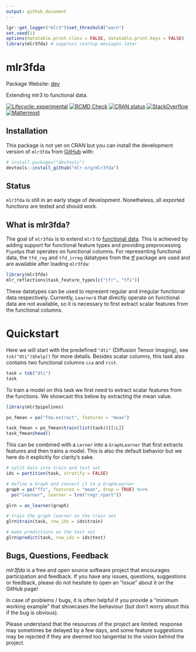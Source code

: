 ```yaml
---
output: github_document
---
```


```r
lgr::get_logger("mlr3")$set_threshold("warn")
set.seed(1)
options(datatable.print.class = FALSE, datatable.print.keys = FALSE)
library(mlr3fda) # suppress startup messages later
```


# mlr3fda

Package Website: [dev](https://mlr3fda.mlr-org.com/)

Extending mlr3 to functional data.

<!-- badges: start -->
[![Lifecycle: experimental](https://img.shields.io/badge/lifecycle-experimental-orange.svg)](https://lifecycle.r-lib.org/articles/stages.html#experimental)
[![RCMD Check](https://github.com/mlr-org/mlr3fda/actions/workflows/rcmdcheck.yaml/badge.svg)](https://github.com/mlr-org/mlr3fda/actions/workflows/rcmdcheck.yaml)
[![CRAN status](https://www.r-pkg.org/badges/version/mlr3fda)](https://CRAN.R-project.org/package=mlr3fda)
[![StackOverflow](https://img.shields.io/badge/stackoverflow-mlr3-orange.svg)](https://stackoverflow.com/questions/tagged/mlr3)
[![Mattermost](https://img.shields.io/badge/chat-mattermost-orange.svg)](https://lmmisld-lmu-stats-slds.srv.mwn.de/mlr_invite/)
<!-- badges: end -->

## Installation

This package is not yet on CRAN but you can install the development version of `mlr3fda` from [GitHub](https://github.com/) with:

```r
# install.packages("devtools")
devtools::install_github("mlr-org/mlr3fda")
```


## Status

`mlr3fda` is still in an early stage of development.
Nonetheless, all exported functions are tested and should work.

## What is mlr3fda?

The goal of `mlr3fda` is to extend `mlr3` to [functional data](https://en.wikipedia.org/wiki/Functional_data_analysis).
This is achieved by adding support for functional feature types and providing preprocessing `PipeOp`s that operates on functional columns.
For representing functional data, the `tfd_reg` and `tfd_irreg` datatypes from the [tf](https://github.com/tidyfun/tf) package are used and are available after loading `mlr3fda`:

```r
library(mlr3fda)
mlr_reflections$task_feature_types[c("tfr", "tfi")]
```

These datatypes can be used to represent regular and irregular functional data respectively.
Currently, `Learner`s that directly operate on functional data are not available, so it is necessary to first extract scalar features from the functional columns.

# Quickstart

Here we will start with the predefined `"dti"` (Diffusion Tensor Imaging), see `tsk("dti")$help()` for more details.
Besides scalar columns, this task also contains two functional columns `cca` and `rcst`.

```r
task = tsk("dti")
task
```

To train a model on this task we first need to extract scalar features from the functions.
We showcast this below by extracting the mean value.

```r
library(mlr3pipelines)

po_fmean = po("fda.extract", features = "mean")

task_fmean = po_fmean$train(list(task))[[1L]]
task_fmean$head()
```

This can be combined with a `Lerner` into a `GraphLearner` that first extracts features and then trains a model.
This is also the default behavior but we here do it explicitly for clarity's sake.

```r
# split data into train and test set
ids = partition(task, stratify = FALSE)

# define a Graph and convert it to a GraphLearner
graph = po("ffs", features = "mean", drop = TRUE) %>>%
  po("learner", learner = lrn("regr.rpart"))

glrn = as_learner(graph)

# train the graph learner on the train set
glrn$train(task, row_ids = ids$train)

# make predictions on the test set
glrn$predict(task, row_ids = ids$test)
```

## Bugs, Questions, Feedback

*mlr3fda* is a free and open source software project that
encourages participation and feedback. If you have any issues,
questions, suggestions or feedback, please do not hesitate to open an
“issue” about it on the GitHub page\!

In case of problems / bugs, it is often helpful if you provide a
“minimum working example” that showcases the behaviour (but don’t
worry about this if the bug is obvious).

Please understand that the resources of the project are limited:
response may sometimes be delayed by a few days, and some feature
suggestions may be rejected if they are deemed too tangential to the
vision behind the project.
